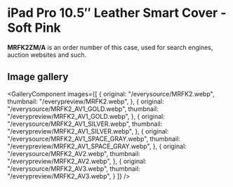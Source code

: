 
# iPad Pro 10.5″ Leather Smart Cover - Soft Pink

<Callout type='info' emoji='👉🏻'>**MRFK2ZM/A** is an order number of this case, used for search engines, auction websites and such.</Callout>

## Image gallery

<GalleryComponent
    images={[
      {
        original: "/everysource/MRFK2.webp",
        thumbnail: "/everypreview/MRFK2.webp",
      },
      {
        original: "/everysource/MRFK2_AV1_GOLD.webp",
        thumbnail: "/everypreview/MRFK2_AV1_GOLD.webp",
      },
      {
        original: "/everysource/MRFK2_AV1_SILVER.webp",
        thumbnail: "/everypreview/MRFK2_AV1_SILVER.webp",
      },
      {
        original: "/everysource/MRFK2_AV1_SPACE_GRAY.webp",
        thumbnail: "/everypreview/MRFK2_AV1_SPACE_GRAY.webp",
      },
      {
        original: "/everysource/MRFK2_AV2.webp",
        thumbnail: "/everypreview/MRFK2_AV2.webp",
      },
      {
        original: "/everysource/MRFK2_AV3.webp",
        thumbnail: "/everypreview/MRFK2_AV3.webp",
      }
    ]}
  />
